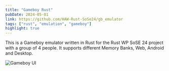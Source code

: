 ```yaml
---
title: "Gameboy Rust"
pubDate: 2024-05-01
link: https://github.com/HAW-Rust-SoSe24/gb_emulator
tags: ["rust", "emulation", "gameboy"]
highlight: true
---
```


This is a Gameboy emulator written in Rust for the Rust WP SoSE 24 project with a group of 4 people. It supports different Memory Banks, Web, Android and Desktop.

![Gameboy UI](images/gameboy.png "A showcase of the Gameboy emulator")